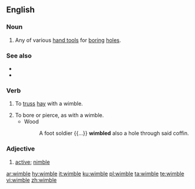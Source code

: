 ==English==

===Noun===
{{en-noun}}

# Any of various [[hand tool]]s for [[boring]] [[hole]]s.

===See also===
* {{l|en|auger}}
* {{l|en|gimlet}}

===Verb===
{{en-verb|wimbl}}

# {{lb|en|transitive}} To [[truss]] [[hay]] with a wimble.
# To bore or pierce, as with a wimble.
#* Wood
#*: A foot soldier {{...}} '''wimbled''' also a hole through said coffin.

===Adjective===
{{en-adj}}

# {{lb|en|obsolete}} [[active]]; [[nimble]]
#: {{rfquotek|Spenser}}

[[ar:wimble]]
[[hy:wimble]]
[[it:wimble]]
[[ku:wimble]]
[[pl:wimble]]
[[ta:wimble]]
[[te:wimble]]
[[vi:wimble]]
[[zh:wimble]]